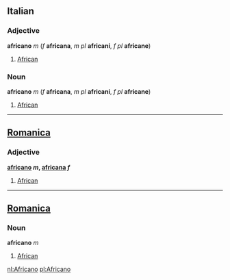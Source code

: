 ==Italian==
===Adjective===
'''africano''' ''m'' (''f'' '''africana''', ''m pl'' '''africani''', ''f pl'' '''africane''')

#[[African]]

===Noun===
'''africano''' ''m'' (''f'' '''africana''', ''m pl'' '''africani''', ''f pl'' '''africane''')

#[[African]]
----

==[[Romanica]]==
===Adjective===
<b>[[africano]] ''m'', [[africana]] ''f''</b>
#[[African]]
----

==[[Romanica]]==
===Noun===
<b>africano</b> ''m''
#[[African]]

[[nl:Africano]]
[[pl:Africano]]